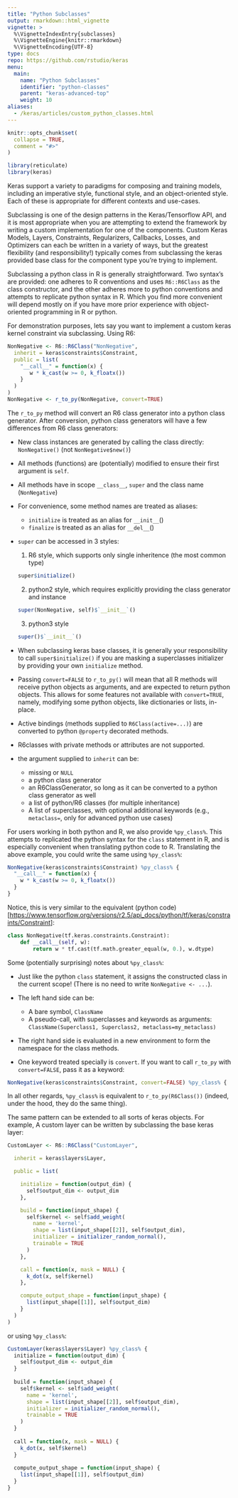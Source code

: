 ```yaml
---
title: "Python Subclasses"
output: rmarkdown::html_vignette
vignette: >
  %\VignetteIndexEntry{subclasses}
  %\VignetteEngine{knitr::rmarkdown}
  %\VignetteEncoding{UTF-8}
type: docs
repo: https://github.com/rstudio/keras
menu:
  main:
    name: "Python Subclasses"
    identifier: "python-classes"
    parent: "keras-advanced-top"
    weight: 10
aliases:
  - /keras/articles/custom_python_classes.html
---
```


```r
knitr::opts_chunk$set(
  collapse = TRUE,
  comment = "#>"
)
```

```r
library(reticulate)
library(keras)
```

Keras support a variety to paradigms for composing and training models, including an imperative style, functional style, and an object-oriented style.
Each of these is appropriate for different contexts and use-cases.

Subclassing is one of the design patterns in the Keras/Tensorflow API, and it is most appropriate when you are attempting to extend the framework by writing a custom implementation for one of the components.
Custom Keras Models, Layers, Constraints, Regularizers, Callbacks, Losses, and Optimizers can each be written in a variety of ways, but the greatest flexibility (and responsibility!) typically comes from subclassing the keras provided base class for the component type you're trying to implement.

Subclassing a python class in R is generally straightforward.
Two syntax's are provided: one adheres to R conventions and uses `R6::R6Class` as the class constructor, and the other adheres more to python conventions and attempts to replicate python syntax in R.
Which you find more convenient will depend mostly on if you have more prior experience with object-oriented programming in R or python.

For demonstration purposes, lets say you want to implement a custom keras kernel constraint via subclassing.
Using R6:

```r
NonNegative <- R6::R6Class("NonNegative",
  inherit = keras$constraints$Constraint,
  public = list(
    "__call__" = function(x) {
       w * k_cast(w >= 0, k_floatx())
    }
  )
)
NonNegative <- r_to_py(NonNegative, convert=TRUE)
```

The `r_to_py` method will convert an R6 class generator into a python class generator.
After conversion, python class generators will have a few differences from R6 class generators:

-   New class instances are generated by calling the class directly: `NonNegative()` (not `NonNegative$new()`)

-   All methods (functions) are (potentially) modified to ensure their first argument is `self`.

-   All methods have in scope `__class__`, `super` and the class name (`NonNegative`)

-   For convenience, some method names are treated as aliases:

    -   `initialize` is treated as an alias for `__init__`()
    -   `finalize` is treated as an alias for `__del__`()

-   `super` can be accessed in 3 styles:

    1)  R6 style, which supports only single inheritence (the most common type)

    ``` .r
    super$initialize()
    ```

    2)  python2 style, which requires explicitly providing the class generator and instance

    ``` .r
    super(NonNegative, self)$`__init__`()
    ```

    3)  python3 style

    ``` .r
    super()$`__init__`()
    ```

-   When subclassing keras base classes, it is generally your responsibility to call `super$initialize()` if you are masking a superclasses initializer by providing your own `initialize` method.

-   Passing `convert=FALSE` to `r_to_py()` will mean that all R methods will receive python objects as arguments, and are expected to return python objects.
    This allows for some features not available with `convert=TRUE`, namely, modifying some python objects, like dictionaries or lists, in-place.

-   Active bindings (methods supplied to `R6Class(active=...)`) are converted to python `@property` decorated methods.

-   R6classes with private methods or attributes are not supported.

-   the argument supplied to `inherit` can be:

    -   missing or `NULL`
    -   a python class generator
    -   an R6ClassGenerator, so long as it can be converted to a python class generator as well
    -   a list of python/R6 classes (for multiple inheritance)
    -   A list of superclasses, with optional additional keywords (e.g., `metaclass=`, only for advanced python use cases)

For users working in both python and R, we also provide `%py_class%`.
This attempts to replicated the python syntax for the `class` statement in R, and is especially convenient when translating python code to R.
Translating the above example, you could write the same using `%py_class%`:

```r
NonNegative(keras$constraints$Constraint) %py_class% {
  "__call__" = function(x) {
    w * k_cast(w >= 0, k_floatx())
  }
}
```

Notice, this is very similar to the equivalent (python code)[<https://www.tensorflow.org/versions/r2.5/api_docs/python/tf/keras/constraints/Constraint>]:

```python
class NonNegative(tf.keras.constraints.Constraint):
    def __call__(self, w):
        return w * tf.cast(tf.math.greater_equal(w, 0.), w.dtype)
```

Some (potentially surprising) notes about `%py_class%`:

-   Just like the python `class` statement, it assigns the constructed class in the current scope!
    (There is no need to write `NonNegative <- ...`).

-   The left hand side can be:

    -   A bare symbol, `ClassName`
    -   A pseudo-call, with superclasses and keywords as arguments: `ClassName(Superclass1, Superclass2, metaclass=my_metaclass)`

-   The right hand side is evaluated in a new environment to form the namespace for the class methods.

-   One keyword treated specially is `convert`.
    If you want to call `r_to_py` with `convert=FALSE`, pass it as a keyword:

```r
NonNegative(keras$constraints$Constraint, convert=FALSE) %py_class% { ... }
```

In all other regards, `%py_class%` is equivalent to `r_to_py(R6Class())` (indeed, under the hood, they do the same thing).

The same pattern can be extended to all sorts of keras objects.
For example, A custom layer can be written by subclassing the base keras layer:

```r
CustomLayer <- R6::R6Class("CustomLayer",

  inherit = keras$layers$Layer,

  public = list(

    initialize = function(output_dim) {
      self$output_dim <- output_dim
    },

    build = function(input_shape) {
      self$kernel <- self$add_weight(
        name = 'kernel',
        shape = list(input_shape[[2]], self$output_dim),
        initializer = initializer_random_normal(),
        trainable = TRUE
      )
    },

    call = function(x, mask = NULL) {
      k_dot(x, self$kernel)
    },

    compute_output_shape = function(input_shape) {
      list(input_shape[[1]], self$output_dim)
    }
  )
)
```

or using `%py_class%`:

```r
CustomLayer(keras$layers$Layer) %py_class% {
  initialize = function(output_dim) {
    self$output_dim <- output_dim
  }
  
  build = function(input_shape) {
    self$kernel <- self$add_weight(
      name = 'kernel',
      shape = list(input_shape[[2]], self$output_dim),
      initializer = initializer_random_normal(),
      trainable = TRUE
    )
  }
  
  call = function(x, mask = NULL) {
    k_dot(x, self$kernel)
  }
  
  compute_output_shape = function(input_shape) {
    list(input_shape[[1]], self$output_dim)
  }
}
```
